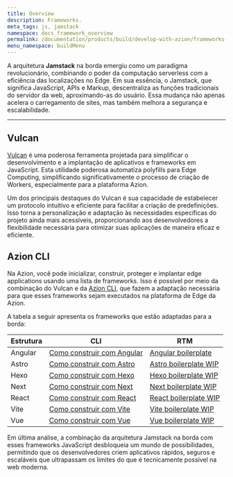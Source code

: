 ```yaml
---
title: Overview
description: Frameworks.
meta_tags: js, jamstack
namespace: docs_framework_overview
permalink: /documentation/products/build/develop-with-azion/frameworks-specific/overview/
menu_namespace: buildMenu
---
```


A arquitetura **Jamstack** na borda emergiu como um paradigma revolucionário, combinando o poder da computação serverless com a eficiência das localizações no Edge. Em sua essência, o Jamstack, que significa JavaScript, APIs e Markup, descentraliza as funções
 tradicionais do servidor da web, aproximando-as do usuário. Essa mudança não apenas acelera o carregamento de sites, mas também melhora a segurança e escalabilidade.

---

## Vulcan

[Vulcan](https://github.com/aziontech/vulcan) é uma poderosa ferramenta projetada para simplificar o desenvolvimento e a implantação de aplicativos e frameworks em JavaScript. Esta utilidade poderosa automatiza polyfills para Edge Computing, simplificando significativamente o processo de criação de Workers, especialmente para a plataforma Azion.

Um dos principais destaques do Vulcan é sua capacidade de estabelecer um protocolo intuitivo e eficiente para facilitar a criação de predefinições. Isso torna a personalização e adaptação às necessidades específicas do projeto ainda mais acessíveis, proporcionando aos desenvolvedores a flexibilidade necessária para otimizar suas aplicações de maneira eficaz e eficiente.

## Azion CLI

Na Azion, você pode inicializar, construir, proteger e implantar edge applications usando uma lista de frameworks. Isso é possível por meio da combinação do Vulcan e da [Azion CLI](/pt-br//documentation/products/azion-cli/overview/), que fazem a adaptação necessária para que esses frameworks sejam executados na plataforma de Edge da Azion.

A tabela a seguir apresenta os frameworks que estão adaptadas para a borda:

| Estrutura | CLI | RTM |
| --- | --- | --- |
| Angular | [Como construir com Angular](/pt-br/documentation/products/build/develop-with-azion/frameworks-specific/angular/) | [Angular boilerplate](/pt-br/documentation/products/guides/angular-boilerplate/) |
| Astro | [Como construir com Astro](/pt-br/documentation/products/build/develop-with-azion/frameworks-specific/astro/) | [Astro boilerplate WIP]() |
| Hexo | [Como construir com Hexo](/pt-br/documentation/products/build/develop-with-azion/frameworks-specific/hexo/)| [Hexo boilerplate WIP](https://registry.terraform.io/providers/aziontech/azion/latest/docs/data-sources/intelligent_dns_zones) |
| Next | [Como construir com Next](/pt-br/documentation/products/build/develop-with-azion/frameworks-specific/next/) | [Next boilerplate WIP](https://github.com/aziontech/terraform-provider-azion/blob/main/docs/data-sources/records.md)|
| React | [Como construir com React](/pt-br/documentation/products/build/develop-with-azion/frameworks-specific/react/) | [React boilerplate WIP](https://registry.terraform.io/providers/aziontech/azion/latest/docs/data-sources/intelligent_dns_dnssec)|
| Vite | [Como construir com Vite](/pt-br/documentation/products/build/develop-with-azion/frameworks-specific/vite/)| [Vite boilerplate WIP](https://registry.terraform.io/providers/aziontech/azion/latest/docs/data-sources/intelligent_dns_dnssec)|
| Vue | [Como construir com Vue](/pt-br/documentation/products/build/develop-with-azion/frameworks-specific/vue/) | [Vue boilerplate WIP](https://registry.terraform.io/providers/aziontech/azion/latest/docs/data-sources/edge_application_edge_functions_instance)|

Em última análise, a combinação da arquitetura Jamstack na borda com esses frameworks JavaScript desbloqueia um mundo de possibilidades, permitindo que os desenvolvedores criem aplicativos rápidos, seguros e escaláveis que ultrapassam os limites do que é tecnicamente possível na web moderna.


